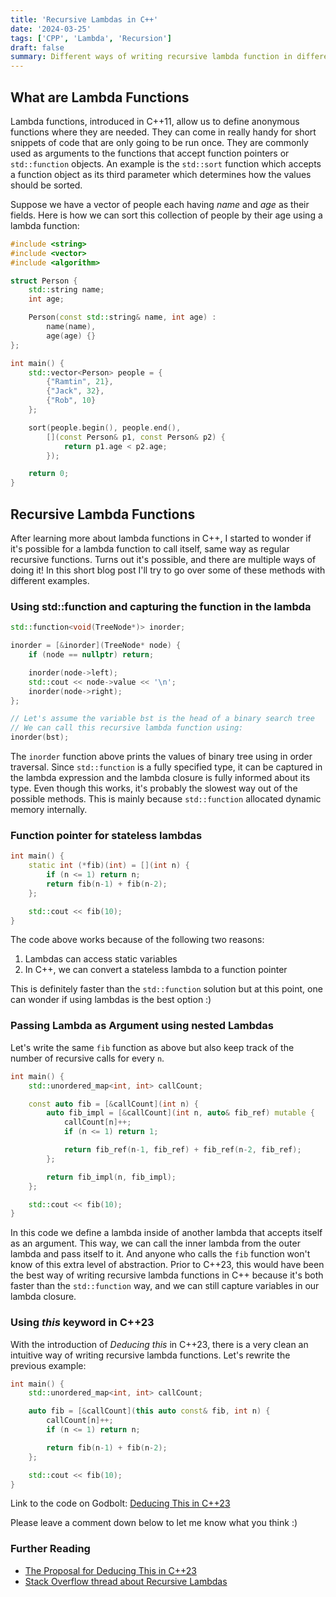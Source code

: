 ```yaml
---
title: 'Recursive Lambdas in C++'
date: '2024-03-25'
tags: ['CPP', 'Lambda', 'Recursion']
draft: false
summary: Different ways of writing recursive lambda function in different C++ versions
---
```


## What are Lambda Functions

Lambda functions, introduced in C++11, allow us to define anonymous functions where they are needed. They can come in really handy for short snippets of code that
are only going to be run once. They are commonly used as arguments to the functions that accept function pointers or `std::function` objects. An example is the
`std::sort` function which accepts a function object as its third parameter which determines how the values should be sorted.

Suppose we have a vector of people each having _name_ and _age_ as their fields. Here is how we can sort this collection of people by their age using a lambda function:

```cpp:lambda_sort.cpp
#include <string>
#include <vector>
#include <algorithm>

struct Person {
    std::string name;
    int age;

    Person(const std::string& name, int age) :
        name(name),
        age(age) {}
};

int main() {
    std::vector<Person> people = {
        {"Ramtin", 21},
        {"Jack", 32},
        {"Rob", 10}
    };

    sort(people.begin(), people.end(), 
        [](const Person& p1, const Person& p2) {
            return p1.age < p2.age;
        });

    return 0;
}
```

## Recursive Lambda Functions

After learning more about lambda functions in C++, I started to wonder if it's possible for a lambda function to call itself, same way as regular recursive functions.
Turns out it's possible, and there are multiple ways of doing it! In this short blog post I'll try to go over some of these methods with different examples.

### Using std::function and capturing the function in the lambda

```cpp:function_object_rec_lambda.cpp
std::function<void(TreeNode*)> inorder;

inorder = [&inorder](TreeNode* node) {
    if (node == nullptr) return;

    inorder(node->left);
    std::cout << node->value << '\n';
    inorder(node->right);
};

// Let's assume the variable bst is the head of a binary search tree
// We can call this recursive lambda function using:
inorder(bst);
```

The `inorder` function above prints the values of binary tree using in order traversal. Since `std::function` is a fully specified type,
it can be captured in the lambda expression and the lambda closure is fully informed about its type. Even though this works, it's probably the slowest
way out of the possible methods. This is mainly because `std::function` allocated dynamic memory internally.

### Function pointer for stateless lambdas

```cpp:stateless_rec_lambda.cpp
int main() {
    static int (*fib)(int) = [](int n) {
        if (n <= 1) return n;
        return fib(n-1) + fib(n-2);
    };

    std::cout << fib(10);
}
```

The code above works because of the following two reasons:
1. Lambdas can access static variables
2. In C++, we can convert a stateless lambda to a function pointer

This is definitely faster than the `std::function` solution but at this point, one can wonder if using lambdas is the best option :)

### Passing Lambda as Argument using nested Lambdas
Let's write the same `fib` function as above but also keep track of the number of recursive calls for every `n`.

```cpp:nested_rec_lambda.cpp
int main() {
    std::unordered_map<int, int> callCount;

    const auto fib = [&callCount](int n) {
        auto fib_impl = [&callCount](int n, auto& fib_ref) mutable {
            callCount[n]++;
            if (n <= 1) return 1;

            return fib_ref(n-1, fib_ref) + fib_ref(n-2, fib_ref);
        };

        return fib_impl(n, fib_impl);
    };

    std::cout << fib(10);
}
```

In this code we define a lambda inside of another lambda that accepts itself as an argument. This way, we can call the inner lambda from the outer lambda and pass itself
to it. And anyone who calls the `fib` function won't know of this extra level of abstraction. Prior to C++23, this would have been the best way of writing 
recursive lambda functions in C++ because it's both faster than the `std::function` way, and we can still capture variables in our lambda closure.

### Using _this_ keyword in C++23
With the introduction of _Deducing this_ in C++23, there is a very clean an intuitive way of writing recursive lambda functions. Let's rewrite the previous example:

```cpp:deducing_this_rec_lambda.cpp
int main() {
    std::unordered_map<int, int> callCount;

    auto fib = [&callCount](this auto const& fib, int n) {
        callCount[n]++;
        if (n <= 1) return n;

        return fib(n-1) + fib(n-2);
    };

    std::cout << fib(10);
}
```

Link to the code on Godbolt: [Deducing This in C++23](https://godbolt.org/z/b8qs7nT9d)

Please leave a comment down below to let me know what you think :)

### Further Reading

- [The Proposal for Deducing This in C++23](https://www.open-std.org/jtc1/sc22/wg21/docs/papers/2021/p0847r7.html)
- [Stack Overflow thread about Recursive Lambdas](https://stackoverflow.com/questions/2067988/how-to-make-a-recursive-lambda)